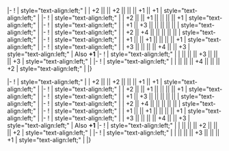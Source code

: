 {{Ship/EquipmentBonuses|Mk.II|class=<includeonly>mw-collapsed</includeonly>}}
|-
! {{GreenGunDP}}{{EquipmentLink|5inch Single Gun Mount Mk.30 Kai}}
| style="text-align:left;" | 
| +2 || || +2 || || || +1 || +1 
| style="text-align:left;" | 
|-
! {{GreenGunDP}}{{EquipmentLink|5inch Single Gun Mount Mk.30 Kai + GFCS Mk.37}}
| style="text-align:left;" | 
| +2 || || +1 || || || || +1
| style="text-align:left;" | 
|-
! {{TorpedoWeapon}}{{EquipmentLink|533mm Quintuple Torpedo Mount (Initial Model)}}
| style="text-align:left;" | 
| +1 || +3 || || || || || 
| style="text-align:left;" | 
|-
! {{TorpedoWeapon}}{{EquipmentLink|533mm Quintuple Torpedo Mount (Late Model)}}
| style="text-align:left;" | 
| +2 || +4 || || || || || 
| style="text-align:left;" |
|-
! {{Radar}}{{EquipmentLink|GFCS Mk.37}}
| style="text-align:left;" | 
| +1 || || +1 || || || || +1
| style="text-align:left;" | 
|-
! {{Radar}}{{EquipmentLink|SG Radar (Initial Model)}}
| style="text-align:left;" | 
| +3 || || || || +4 || || +3
| style="text-align:left;" | Also '''+1''' {{Range}}
|-
! {{DepthCharge}}{{EquipmentLink|RUR-4A Weapon Alpha Kai}}
| style="text-align:left;" | 
| || || || +3 || || || +3
| style="text-align:left;" | 
|-
! {{DepthCharge}}{{EquipmentLink|Lightweight ASW Torpedo (Initial Test Model)}}
| style="text-align:left;" | 
| || || || +4 || || || +2
| style="text-align:left;" | 
|}

{{Ship/EquipmentBonuses|class=<includeonly>mw-collapsed</includeonly>}}
|-
! {{GreenGunDP}}{{EquipmentLink|5inch Single Gun Mount Mk.30 Kai}}
| style="text-align:left;" | 
| +2 || || +2 || || || +1 || +1 
| style="text-align:left;" | 
|-
! {{GreenGunDP}}{{EquipmentLink|5inch Single Gun Mount Mk.30 Kai + GFCS Mk.37}}
| style="text-align:left;" | 
| +2 || || +1 || || || || +1
| style="text-align:left;" | 
|-
! {{TorpedoWeapon}}{{EquipmentLink|533mm Quintuple Torpedo Mount (Initial Model)}}
| style="text-align:left;" | 
| +1 || +3 || || || || || 
| style="text-align:left;" | 
|-
! {{TorpedoWeapon}}{{EquipmentLink|533mm Quintuple Torpedo Mount (Late Model)}}
| style="text-align:left;" | 
| +2 || +4 || || || || || 
| style="text-align:left;" |
|-
! {{Radar}}{{EquipmentLink|GFCS Mk.37}}
| style="text-align:left;" | 
| +1 || || +1 || || || || +1
| style="text-align:left;" | 
|-
! {{Radar}}{{EquipmentLink|SG Radar (Initial Model)}}
| style="text-align:left;" | 
| +3 || || || || +4 || || +3
| style="text-align:left;" | Also '''+1''' {{Range}}
|-
! {{DepthCharge}}{{EquipmentLink|RUR-4A Weapon Alpha Kai}}
| style="text-align:left;" | 
| || || || +2 || || || +2
| style="text-align:left;" | 
|-
! {{DepthCharge}}{{EquipmentLink|Lightweight ASW Torpedo (Initial Test Model)}}
| style="text-align:left;" | 
| || || || +3 || || || +1
| style="text-align:left;" | 
|}